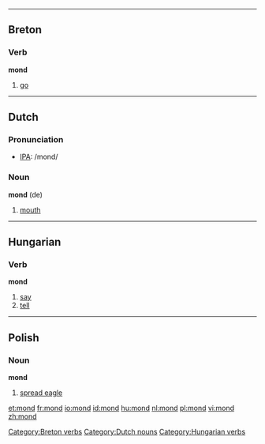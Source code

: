 {{see|Mond}}

----

==Breton==
===Verb===
'''mond'''

# [[go]]

[[Category:Breton verbs]]

----

==Dutch==
===Pronunciation===
*[[w:IPA|IPA]]: /mond/
===Noun===
'''mond''' {{m}} (de)
#[[mouth]]
[[Category:Dutch nouns]]

----

==Hungarian==
===Verb===
'''mond'''

# [[say]]
# [[tell]]

[[Category:Hungarian verbs]]

----

==Polish==
===Noun===
'''mond'''
# [[spread eagle]]

[[et:mond]]
[[fr:mond]]
[[io:mond]]
[[id:mond]]
[[hu:mond]]
[[nl:mond]]
[[pl:mond]]
[[vi:mond]]
[[zh:mond]]